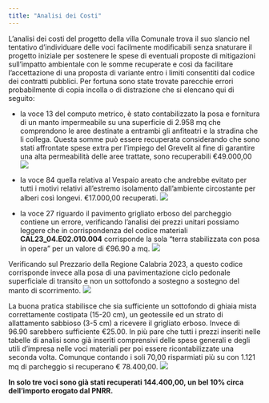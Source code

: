 ```yaml
---
title: "Analisi dei Costi"
---
```


L'analisi dei costi del progetto della villa Comunale trova il suo slancio nel tentativo d'individuare delle voci facilmente modificabili senza snaturare il progetto iniziale per sostenere le spese di eventuali proposte di mitigazioni sull'impatto ambientale con le somme recuperate e così da facilitare l'accettazione di una proposta di variante entro i limiti consentiti dal codice dei contratti pubblici.
Per fortuna sono state trovate parecchie errori probabilmente di copia incolla o di distrazione che si elencano qui di seguito:

- la voce 13 del computo metrico, è stato contabilizzato la posa e fornitura di un manto impermeabile su una superficie di 2.958 mq che comprendono le aree destinate a entrambi gli anfiteatri e la stradina che li collega. Questa somme può essere recuperata considerando che sono stati affrontate spese extra per l'impiego del Grevelit al fine di garantire una alta permeabilità delle aree trattate, sono recuperabili €49.000,00
![](assets/img/AC_01_Manto%20impermeabile.jpg)

- la voce 84 quella relativa al Vespaio areato che andrebbe evitato per tutti i motivi relativi all'estremo isolamento dall'ambiente circostante per alberi così longevi. €17.000,00 recuperati.
![](assets/img/AC_02_Vespaio%20areato.jpg)

- la voce 27 riguardo il pavimento grigliato erboso del parcheggio contiene un errore, verificando l'analisi dei prezzi unitari possiamo leggere che in corrispondenza del codice materiali **CAL23_04.E02.010.004** corrisponde la sola "terra stabilizzata con posa in opera" per un valore di €96.90 a mq.
![](assets/img/AC_04_pavgrigerb.jpg)

Verificando sul Prezzario della Regione Calabria 2023, a questo codice corrisponde invece alla posa di una pavimentazione ciclo pedonale superficiale di transito e non un sottofondo a sostegno a sostegno del manto di scorrimento.
![](assets/img/AC_05_PrezzaRC.jpg)

La buona pratica stabilisce che sia sufficiente un sottofondo di ghiaia mista correttamente costipata (15-20 cm), un geotessile ed un strato di allattamento sabbioso (3-5 cm) a ricevere il grigliato erboso. Invece di 96.90 sarebbero sufficiente €25.00. In più pare che tutti i prezzi inseriti nelle tabelle di analisi sono già inseriti comprensivi delle spese generali e degli utili d'impresa nelle voci materiali per poi essere ricontabilizzate una seconda volta. Comunque contando i soli 70,00 risparmiati più su con 1.121 mq di parcheggio si recuperano € 78.400,00.
![](assets/img/AC_03_parcheggio.jpg)

**In solo tre voci sono già stati recuperati 144.400,00, un bel 10% circa dell'importo erogato dal PNRR.**